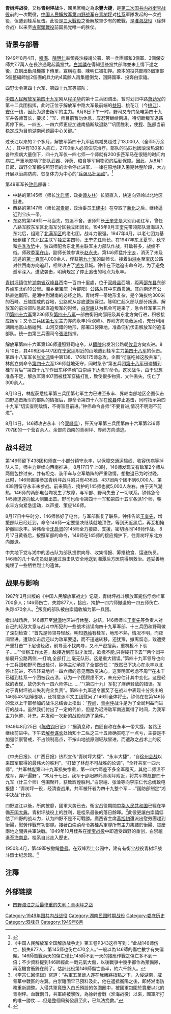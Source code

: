 {{Infobox Military Conflict
|campaign=
|image=
|caption=
|conflict=青樹坪戰役
|date=1949年8月4日－8月15日
|place=[[湖南省|湖南省]][[青樹坪鎮|青樹坪鎮]]地区
|result=
{{ROCMND}}胜利
|combatant1={{PLA}}[[中國人民解放軍第四野戰軍|第四野戰軍]]
|combatant2={{ROCA}}
|commander1=[[File:People's_Liberation_Army_Flag_of_the_People's_Republic_of_China.svg|21px]] [[鍾偉|鍾偉]]
|commander2=[[File:Flag_of_the_Republic_of_China_Army.svg|22px]] [[白崇禧|白崇禧]]
|strength1={{cn|36,000人}}
|strength2={{cn|7,895人}}
|casualties1=1,204人
|casualties2=742人
|}}
'''青树坪战役'''，又称'''青树坪战斗'''，國民黨稱之為'''永豐大捷'''，是[[第二次国共内战|第二次国共内战]][[衡宝战役|衡宝战役]]前的一次戰役，[[中国人民解放军第四野战军|中国人民解放军第四野战军]]在[[青树坪|青树坪]]对[[新桂系|桂系]]軍隊发起的一次战役，但遭到桂系反击。此役是[[三大戰役|三大戰役]]之後解放軍少有的敗戰，是[[淮海战役|淮海战役]]（徐蚌会战）以来至[[古寧頭戰役|古寧頭戰役]]前国民党唯一的胜仗。
==背景与部署==
1949年8月4日，[[程潛|程潛]]、[[陈明仁_(1903年)|陳明仁]]率領長沙綏靖公署、第一兵團部和3個軍、3個保安師共7.7萬人在長沙通電起義投共。[[白崇禧|白崇禧]]在得知這些投共部隊並未上情下達之後，立刻出動飛機撒下傳單，宣稱程潛、陳明仁被扣押。原本的投共部隊3個軍部5個整編師加2個團的兵力約4萬餘人再集體倒戈，回歸國軍、投奔白崇禧。<p>四野命令第四十六军、第四十九军等部队：{{quote|“在现实情况下，我军必须采取有力的配合，才能鞏固[[陈明仁|陈明仁]]的部队。解放軍四十九军，须要全力南进，其一四六师应即向[[宁乡|宁乡]]前进，其一四五师即向[[湘乡|湘乡]]方向前进，其一四七师应直向[[寶慶府|宝庆]]方向前进。在发现叛军时，仍先完成迂回断其退路，然后实行争取，如叛部继续逃走，则追歼之。四十六军除留守长沙、株洲部队外，应即向[[衡阳|衡阳]]前进。四十军除酌留部队维持[[醴陵|醴陵]]秩序外，主力应即向[[攸县|攸县]]前进……”}}

[[中国人民解放军第四十九军|中国人民解放军第四十九军]]刚从[[程子华|程子华]]的第十三兵团调出，暂时划归中路[[萧劲光|萧劲光]]的第十二兵团指挥，此时正位于解放军中路大军最前端的[[益阳|益阳]]、桃花江（今[[桃江|桃江]]）、[[安化|安化]]一线，因此为追击叛军的主力。8月8日下午一时，野司又专门急电第四十九军并各师首长，要求：“军、师目前暂勿休息，应忍劳继续南进，待切断叛军退路再停下来。一四五、一四六师更应加速南插断敌退路”“巩固胜利，使[[程潜|程]]、[[陳明仁_(1903年)|陈]]部当前稳定成为目前湖南问题最中心关键。”

过长江以来的２个多月，解放军第四十九军因病减员超过了13,000人（全军5万余人），其中有130多人病亡，2700余人必须住院治疗。部队的马匹也因滚滚热浪和各种疾病大量倒下，四十九军仅一四七师一个师就有200多匹军马在很短的时间内病亡,严重地影响了部队武器、弹药、粮食等军用物资的后勤保障。因此，从8月1日起，四野全军都按照野司的命令停止进军，一律在原地转入暑期休整阶段，大力开展以治病防病、恢复体力为中心的“[[兵强马壮运动|兵强马壮运动]]”。<ref>{{Cite web|title=追忆一代战将钟伟【4】--党史频道-人民网|url=http://dangshi.people.com.cn/n/2013/0408/c85037-21054761-4.html|accessdate=2021-02-05|author=李炳侯|date=2013-04-08|format=|work=dangshi.people.com.cn|publisher=人民网|language=}}</ref>

第49军军长[[钟伟|钟伟]]部署：
* 中路的第145师（师长[[沈启贤|沈启贤]]，政委[[谭友林|谭友林]]）长驱直入，快速向界岭以北地区挺进。
* 西路的第147师（师长[[郑贵卿|郑贵卿]]，政治委员[[王建中|王建中]]）在夺取了[[新化|新化]]之后，继续逼近到宝庆一带。
* 东路的第146师一马当先，穷追不舍。该师师长[[王奎先|王奎先]]是大别山老红军，曾任八路军胶东军区北海军分区独立团团长。1945年9月王奎先带领部队渡海进入东北后，组建了[[北满军区|北满军区]]的老七团，战斗力很强。1947年4月，以老七团为基础组建了东北民主联军独立第四师，王奎先任师长。在1947年[[东北夏季攻势|东北夏季]]、[[东北秋季攻势|秋季]]和[[东北冬季攻势|冬季攻势]]中，独四师配合东北民主联军主力部队作战，歼敌甚多，战绩不俗。师政委[[栗在山|栗在山]]，副师长兼参谋长[[趙永夫|赵永夫]]。第146师猛扑[[宁乡市|宁乡]]，消灭了未及逃遁的[[國民革命軍第一百軍|第一百军]]4,000余人，俘获[[国民革命军第九十军|第九十军]]的副师长。接着沿[[湘乡市|湘乡]]至[[寶慶府|宝庆]]公路对往西南方向追赶，相继攻占了[[湘乡市|湘乡]]县城。钟伟在下达追击命令时，为了避免孤军深入，遭敌袭击，明确规定了停止追击的地点为永丰。

[[青树坪镇|青树坪镇]]位於[[湖南省|湖南省]][[双峰县|双峰县]]西南一百四十里處，位于[[双峰县|双峰县]]西端，距离[[邵东县|邵东县]]东部[[界岭镇_(邵东市)|界岭]]东北约10公里。湘乡至宝庆（今邵阳）公路从其中东西贯通。其向南还有公路直达衡阳，是湘中到湘南的必经之路。青树坪一带地形复杂，是个海拔约300米的石峰、丘陵围成的谷地，公路就从谷底逶迤穿过。陈明仁起义部队部分叛逃，解放军的前沿部队急起直追叛军的时候，[[白崇禧|白崇禧]]认为机会可是来了，急令桂军第三兵团[[国民革命军第四十六军|第四十六军]]第236师及[[国民革命军第四十八军|第四十八军]]一部由衡阳向邵阳及其东北方向行进，积极接应叛军；又令三兵团[[国民革命军第七军|第七军]]主力亦向永丰(今双峰)、界岭方向隐蔽运动，充分利用湖南地區山脈縱列、山河交錯的地形，部署口袋陣地，准备伺机伏击解放军的追击部队。统一由第三兵團司令[[張淦|張淦]]指揮。

解放军第四十六军第136师遵照野司电令，从[[醴陵市|醴陵]]出发沿公路朝[[攸县|攸县]]方向疾进。8月10日，其408团与407团在[[宁家坪镇|宁家坪]]附近的山地遭到桂军主力[[国民革命军第四十八军|第四十八军]]的伏击。第四十八军军长[[张文鸿|张文鸿]]集中第138、176和175师总攻，企图“彻底吃掉这股共军”。林彪立刻命令[[中国人民解放军第四十六军|第四十六军]]136师就地死守，同时急令“第五兵团[[中国人民解放军第十八军|第十八军]]迅速插到桂军背后”“第四十九军作出东移佯动”白崇禧下达撤军命令。这次战斗，由于思想准备不足，解放军第407团被桂军穿插打乱，致使很多物资、文件丢失，伤亡了300余人。

8月13日，林彪获悉桂军第三兵团第七军主力已进至永丰、界岭南部地区企图伏击四野追击叛军的部队的情报后，即命令第四十六军在[[攸县|攸县]]停止追击，同时指示第四十九军“切实查明敌情，不得盲目前进。”钟伟命令各师“不要冒进,情况不明则不前进”。

8月14日，146師攻占永丰（今[[双峰县|双峰县]]），歼灭守军第三兵团第四十六军第236师707团的一个营百余人。余部向西南的青树坪、界岭方向溃逃。<!--第146师侦察科科长林榕等人前出侦察后报告，叛军就在永丰西北约10公里的太平寺一带，为此，第146师建议第四十九军允许该师继续进击到青树坪、界岭地区，以堵截叛军；同时还请求军部命令145师进行支援。但第145师师长[[沈启贤|沈启贤]]认为“叛军既已远逃,并有桂敌掩护,已无法追截,冒险轻敌无意义”“目前情况变化，在未查明情况前最好不宜轻进”“如与桂敌主力作战,最好勿硬拼,必要时迅速向后撤,争取主动”。第146师是第四十九军的主力师，胶东老八路部队，在辽沈战役解放沈阳和入关南下历次作战中表现突出，战果巨大，钟伟对王奎先很是信任；第146师副师长兼参谋长[[赵永夫|赵永夫]]是钟伟在平津战役后专门从二纵的副师长任上平调。面对第146师和第145师的不同意见，钟伟认为野司8月13日给第四十九军“切实查明敌情，不得盲目前进”的电令，并没有命令四十九军停止追击，而野司对于第四十六军就明确下达了停止追击的命令，也就是说追截叛军、“断敌退路”的任务仍旧是要执行的，只不过现在野司是强调要充分提高警惕，真正了解掌握敌情后再继续追击。钟伟认为第146师身处第一线，比军部和第145师更了解实际情况，叛军就在眼前，不能听到一些敌情的风声就犹豫、观望、止步不前。钟伟同意了第146师的意见，并对师长[[王奎先|王奎先]]叮嘱“那一带的地形十分复杂、险恶，千万不可大意！一定要加强侦察、警戒，防止桂军袭击”“桂军并没有什么可怕的,问题是怕我们自己不注意侦察、警戒。”146师一直报告说前面的桂军不多，仅有一个团左右，钟伟对此完全没有放在心上，再次电令145师“与桂敌主力作战慎重是对的，但敌力较弱，则不应畏惧，应大胆吃掉他，沈张即率主力立即出发，向青树坪以西前进，靠紧一四六师，千万勿延误。”-->

==战斗经过==
第146师留下438团和师直一小部分镇守永丰，以保障交通运输线、收容伤病等掉队人员，师主力继续向西南推进。
<!--
8月15日下午16时，第146师前卫437团行至青树坪东北的单家井村，遇小股部队阻击，表明叛军已有桂军部队的接应。但因很快就将该敌驱散，所以这个危险的信号并未引起师领导应有的注意。此时，侦察科长林榕从前方赶回报告说发现青树坪有少数敌人活动，青树坪以西山上有敌人构筑的工事。146师先头部队在前进途中，不时发现公路上布有路障和公路两侧的可疑灯光。天擦黑时分，437团先头营第一营进至[[界岭镇_(邵东市)|界岭镇]]附近，突然遭敌猛烈炮火攻击。居高临下伏击437团的是桂系第四十六军236师所属部队。146师437团后撤道路完全被密集火力所封锁，但是在晚间敌人并不敢发起冲锋，进行肉搏。第1营营长杨福江与营教导员马树旺沉着冷静地带领战士抢占有利地形。第2连2排一个班悄悄地摸上山头，消灭了威胁最大的敌军重机枪阵地，摧毁和缴获重机枪3挺，迅速地夺取了战场上的制高点。经数十分钟激战，四三七团将伏敌两个连击溃，俘获多人。两个小时后，四三七团又拿下了界岭镇和附近的几个高地，毙伤30余人，俘虏敌副营长以下40多人。

连续几仗都不大，几乎没有费什么力气就顺利拿下了，使得146师领导对于接二连三出现的敌情不但仍未警惕，而且对于敌军被俘副营长在被审问时所说“附近有3个师的敌军埋伏”“你们要打就快打,要走就快走,很多部队已上来,不然你们会吃亏的” 等情报也没有理会，以为当前遭遇之敌还是据守永丰的那个团，由此做出了敌人已经败退的错误判断。[[王奎先|王奎先]]觉得桂军并不像有些人说的那么了不得，所谓“有伏兵”等说法只不过是敌人的虚张声势，是“唬人的”，故仍然命令部队继续前进至界岭以南宿营。

然而146师尚未及展开行动就又多次遭受到少量敌军的夜间骚扰攻击，这种小规模的战斗一直持续到8月16日凌晨。此时146师师长[[王奎先|王奎先]]已经判断出来当前敌人并无退却之意，而且发现东南方向有桂七军一个师在活动。这个重大新敌情本应高度重视、立即上报军部，并采取相应的防备措施。但[[王奎先|王奎先]]求战心切，认为这正是抓住战机，歼灭敌人的大好机会，想即便未能抓住叛军，但如果能够吃掉桂军一个师也算不枉此行。因此，[[王奎先|王奎先]]立刻重新部署兵力：
* 前卫437团撤出[[界岭镇_(邵东市)|界岭]]，控制紧邻青树坪北面的百家冲、竹叶冲、八湾和三塘舖一带
* 第二梯队436团进至公路以南，占领樟树铺、花果塘以南之山地
2个团突击构筑工事，准备与即将到来的145师共同作战消灭桂军这个师。

后来的战斗表明，此时此地146师和145师不具备大打、大量歼灭桂军有生力量的条件：
* 过江以来四野各部水土不服，疲病困扰，非战斗减员非常严重。146师为追击叛军又连续几日长途跋涉、连续作战、极度疲惫、急需休整。
* 已探明的桂军兵力至少在一个师以上，以逸待劳，做了充分的准备。王牌桂七军的战斗意志，战斗力与一心亡命逃跑的陈明仁部叛军是完全不能相比的。
* 为了追截长沙起义的叛军，第四十九军部队轻装前进，大炮等不少重型武器都落在了后面，火力严重不足。
* 第146师、145师远离四野大部队，武器弹药等后勤供给难以保障。
* 青树坪距离桂军的衡阳总部仅咫尺之遥，桂军可随时得到增援。
* 支援桂军的空军作战飞机以衡阳机场为前进基地，与战场近在咫尺，只需要飞行5分钟，每天可以起降出动多个架次。每个波次可以投弹8吨。
* 青树坪地形地势对解放军固守待援极为不利 
如果此时146师领导的头脑稍微冷静一些，果断后撤，迅速脱离不利地形，向主力部队靠拢，后来的损失是完全可以避免的。

白崇禧为争取时间集结兵力和重型武器，8月16日一整天并未采取大的行动，只用第四十六军236师小股部队不断地进行袭扰，借以缠绕并麻痹146师。

第145师接到军部命令即向青树坪急进。但沿途遭到3架敌机轮番轰炸、扫射拦截，部队行动受到很大干扰。其两个团于8月16日夜晚才进至巡司、青树坪一带，与146师取得了联系，145师师长[[沈启贤|沈启贤]]亲到146师指挥所与[[王奎先|王奎先]]等146师领导见面，共同协商确定了作战方略。
-->
8月17日早上8时，146师发现又有敌军2个师从两侧包抄过来，并有坦克、装甲车与空军助阵的严重敌情，想撤退已为时过晚。<!--此刻，两边山头上枪声大作，敌人密集的炮火倾泻而下，阵地上瞬间至少落下2,000发美式榴炮弹，桂军在大炮、坦克和飞机的掩护下，猝然发起猛烈攻击。完全集结到位、埋伏在附近山林之中的敌军2个师是桂军主力第三兵团王牌第七军的172师和172师，配合第四十六军236师正面攻击，三路夹击146师。地形、地势对146师极其不利。青树坪一带山上几乎全是裸露的石灰石大岩块，很难构筑工事，而且暴雨般倾泻而来的枪炮、炸弹与四处飞溅、非常锐利的碎石块造成解放军重大伤亡。这种情况下，组织146师撤退无异让部队送死。146师军政首长商量后决定逐步收缩防线，把部队集中到公路以北相邻的几个山头，实施环形防御，陷于相思桥附近的一个狭长山地之中，三面重围，腹背受敌，天上有飞机持续投弹狂炸，地面有敌压倒优势榴弹炮与大口径山炮、野炮等火炮猛轰，沿着公路进行突击的敌多辆坦克和装甲车。王奎先下令师级干部下到团里，团级干部下到营里，营级干部下到连里加强指挥，与阵地共存亡。-->此时，146师直接参加青树坪战斗的只有436团、437团两个团不到6,000人，第438团留守永丰未参战。前来策应、掩护的145师也就5,000人左右。由于天气潮热，146师的两部电台均发生了故障，与军部、野司失去了一切联系。钟伟急令145师迅速向敌人侧翼出击。野司也命令第四十一军和第四十五军各派1个师，朝永丰方向紧急运动，以声援、策应146师。

8月17日中午时分，146师修好了电台，与军部恢复了联系。钟伟告诉[[王奎先|王奎先]]，增援部队已经赶到，命令146师一定要坚决继续就地顶住，等到天近黑后，再互相掩护撤回永丰。钟伟命令[[沈启贤|沈启贤]]的145师全力接应、支援，密切协同146师作战。  
<!--
146师437团团长[[刘登远|刘登远]]、政委[[王昌虎|王昌虎]]指挥部队冷静、顽强地击退了桂军多次进攻，还有力地掩护了弹药不继、伤亡较大且处于不利地势的436团退却、转移。直到8月17日晚20点各部撤离后，437团才脱离阵地退向永丰。

担负支援、接应的145师433团第2营为了掩护师主力和保障146师436团侧后安全，抗击数倍敌军的反复冲击，最后完成了任务。第2营5连连长[[白忠耀|白忠耀]]后来曾任[[广州军区|广州军区]][[中国人民解放军第五十五军|第五十五军]]军长。
-->
8月17日黄昏后，按照军部的命令，146师在145师的接应掩护下，往青树坪东北方向撤退。

中共地下党与湘中的游击队为部队提供向导、收集情报、筹措粮食、运送伤员。146师的几十名伤员就是通过游击队安全地送到湘潭后方医院得到救治。还妥善地掩埋了一些牺牲烈士的遗体。

==战果与影响==
1987年3月出版的《中国人民解放军战史》记载，青树坪战斗解放军毙伤俘虏桂军700多人；146师伤亡、失踪877人，接应、掩护一四六师撤退的一四五师伤亡、失踪470余人。<ref>《中国人民解放军全国解放战争史》第五卷P343这样写到：“此战146师伤亡、损失877人，第145师也伤亡470余人。”一般以為146師的傷亡數字有失偏頗。146師苦戰兩天的傷亡僅比145師不到一天的接應作戰之傷亡多不到一倍；不少資料提到146師經此一戰元氣大傷，以後戰爭中幾乎都作為預備隊，再沒機會衝鋒在前了。估計此役第146師傷亡過半，約六千餘人。</ref>叛变的部队被白崇禧收编为第一兵团。

撤出战场后，146师开至[[湘潭|湘潭]]地区进行休整、总结。146师师长[[王奎先|王奎先]]等负责人对自己的轻敌大意与战斗中所犯的一些战术错误向四十九军军部、十三兵团和野司做了深刻检查：“首先是师领导轻敌。明知[[界岭镇_(邵东市)|界岭]]有桂军，地形不熟，情况不明，而夜间冒进。遭敌伏击后还以为敌军要退，而不迅速转移，还犹豫，撤离留恋，致遭受严重打击”“下层也轻敌，前导营不找向导，又不严密搜索，重机枪不下驮子……”“侦察工作太差，敌接近到前沿才发现，欲撤不能,只得硬打下去”“两个团平排展开公路两侧,一打响,全部打上,毫无队形。这是重大错误。”第四十九军领导也向十三兵团和野司做出检讨，钟伟主动承揽了全部责任：“既然已下决心在永丰以北停止前进，不应轻易地听一四六师的意见而改变决心。这表明军考虑不周”“在永丰已碰到桂系一个团被我击溃，认为一个团顾虑不大，未充分估计其中变化。这是轻敌的表现，故仍未令一四六师停止……”“（第四十九）军犯了麻痹轻敌的错误。军对于青树坪战斗失利完全负责”。第四十九军通令嘉奖了在战斗中表现十分突出的146师437团等部队，还特意派军文工团慰问了146师全体将士。钟伟在在第146师的营以上干部参加的战斗总结会上指出：“[[界岭镇_(邵东市)|界岭]]、[[青树坪镇|青树坪]]战斗是为了全局利益而进行的战斗。虽然我们付出了一定的代价，但是为迟滞敌军南逃赢得了时间，为我军主力休整、补充，并发动一次新的战役创造了条件。”

1949年8月25日《[[陈伯钧|陈伯钧]]日记》：“据消息称，白匪自称在永丰一带大捷，各路正继续前进中。下午去[[解方|解参谋长]]处始知十二纵之三十五师确实吃了一点亏，主要是不加强侦察警戒，不占领制高点，不按山地战原则轻敌冒进，而遭敌之战术上的反击。”

《中央日报》、《广西日报》热烈宣传“青树坪大捷”、“永丰大捷”，“自[[徐州会战|徐州会战]]以来国军取得的最伟大的胜利”，“打破了林彪不可战胜的论调”，“全歼共军一四六师”，“共军林彪第四十九军损失惨重，第一四六师差不多全军覆灭，其他二师溃不成军，弃尸遍野”。“本月十七日，我军于邵阳界岭青树坪附近，将共军林彪部四十九军（计三个师）包围聚歼，获致辉煌胜利。”白崇禧、张淦等向李宗仁代总统致电报捷：“青树坪一役，经清查战果，共军被歼者为四十九整个军……”国防部制定“湘中决战”计划。

四野渡江以後，所向披靡，國軍大势已去。衡宝战役期間[[中华人民共和国|中华人民共和国]]已經在準備[[开国大典|开国大典]]。青树坪战役上的胜利，是桂系最後的落日餘暉。<ref>《李宗仁回憶錄》寫道：“共軍五萬餘人遂在我叛將指點之下，入侵湖南，威脅華中戰區的左翼。白崇禧固早已預料及此，他在返抵衡陽之後，即將湘南防務重新調整。入侵共軍竟墮入白氏預設的包圍圈中，被國軍包圍於寶慶以北的青樹坪。血戰兩日，共軍終被擊敗，為徐蚌會戰（淮海战役）以來，國軍所打的唯一勝仗……但是整個局勢發展至此，已無法挽救。”</ref>此役更讓白崇禧低估了四野的战斗力，认为四野不是不可戰勝。廣西省主席[[黃旭初|黃旭初]]還派出慰勞團趕到衡陽，慰勞作戰有功部隊。接著白崇禧命令將桂系軍隊所有主力集結於衡陽、寶慶兩地之間與共軍決戰。1949年10月桂系在[[衡宝战役|衡宝战役]]中即遭受四野的重创，白崇禧退至[[海南島|海南島]]，桂系自此走入歷史。

1950年4月，第49军被撤銷[[編裝|番号]]。在双峰烈士公园中，建有有衡宝战役青树坪战斗烈士纪念馆。<ref>{{cite web|url=http://www.hnsf.gov.cn/Item/1976.aspx|title=烈士公园简介|publisher=双峰县人民政府网站|author=|date=2011年1月13日|accessdate=2012-08-09|language=Zh-hans|deadurl=yes|archiveurl=https://web.archive.org/web/20131007051106/http://www.hnsf.gov.cn/Item/1976.aspx|archivedate=2013年10月7日}}</ref>

== 注釋 ==
{{reflist}}

== 外部链接 ==
*[https://web.archive.org/web/20090328122317/http://book.huanqiu.com/excerpt/2008-11/294526_3.html 四野渡江之后最惨重的失利：青树坪之战]

{{第二次国共内战}}

[[Category:1949年国共内战战役|Category:1949年国共内战战役]]
[[Category:湖南民国时期战役|Category:湖南民国时期战役]]
[[Category:娄底历史|Category:娄底历史]]
[[Category:双峰县|Category:双峰县]]
[[Category:1949年8月|Category:1949年8月]]